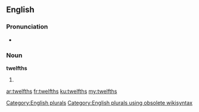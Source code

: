 ==English==

===Pronunciation===
* {{rhymes|ɛlfθs}}

===Noun===
'''twelfths'''

# {{plural of|twelfth}}

[[Category:English plurals]][[Category:English plurals using obsolete wikisyntax]]

[[ar:twelfths]]
[[fr:twelfths]]
[[ku:twelfths]]
[[my:twelfths]]